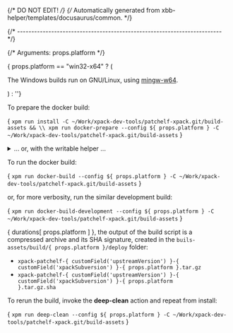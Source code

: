 {/* DO NOT EDIT! */}
{/* Automatically generated from xbb-helper/templates/docusaurus/common. */}



{/* ------------------------------------------------------------------------ */}

{/* Arguments: props.platform */}

{ props.platform == "win32-x64" ? ( <p>The Windows builds run on GNU/Linux, using <a href="https://mingw-w64.org">mingw-w64</a>.</p> ) : ''}

To prepare the docker build:

<CodeBlock language="sh"> {
`xpm run install -C ~/Work/xpack-dev-tools/patchelf-xpack.git/build-assets && \\
xpm run docker-prepare --config ${ props.platform } -C ~/Work/xpack-dev-tools/patchelf-xpack.git/build-assets`
} </CodeBlock>

<details>
<summary>... or, with the writable helper ...</summary>

<CodeBlock language="sh"> {
`xpm run install -C ~/Work/xpack-dev-tools/patchelf-xpack.git/build-assets && \\
xpm run link-deps -C ~/Work/xpack-dev-tools/patchelf-xpack.git/build-assets && \\
xpm run docker-prepare --config ${ props.platform } -C ~/Work/xpack-dev-tools/patchelf-xpack.git/build-assets && \\
xpm run docker-link-deps --config ${ props.platform } -C ~/Work/xpack-dev-tools/patchelf-xpack.git/build-assets`
} </CodeBlock>

</details>

To run the docker build:

<CodeBlock language="sh"> {
`xpm run docker-build --config ${ props.platform } -C ~/Work/xpack-dev-tools/patchelf-xpack.git/build-assets`
} </CodeBlock>

or, for more verbosity, run the similar development build:

<CodeBlock language="sh"> {
`xpm run docker-build-development --config ${ props.platform } -C ~/Work/xpack-dev-tools/patchelf-xpack.git/build-assets`
} </CodeBlock>

{ durations[ props.platform ] }, the output of the build script is a compressed
archive and its SHA signature, created in
the <code>buils-assets/build/{ props.platform }/deploy</code> folder:

* <code>xpack-patchelf-{ customField('upstreamVersion') }-{ customField('xpackSubversion') }-{ props.platform }.tar.gz</code>
* <code>xpack-patchelf-{ customField('upstreamVersion') }-{ customField('xpackSubversion') }-{ props.platform }.tar.gz.sha</code>

To rerun the build, invoke the **deep-clean** action and repeat from install:

<CodeBlock language="sh"> {
`xpm run deep-clean --config ${ props.platform } -C ~/Work/xpack-dev-tools/patchelf-xpack.git/build-assets`
} </CodeBlock>
